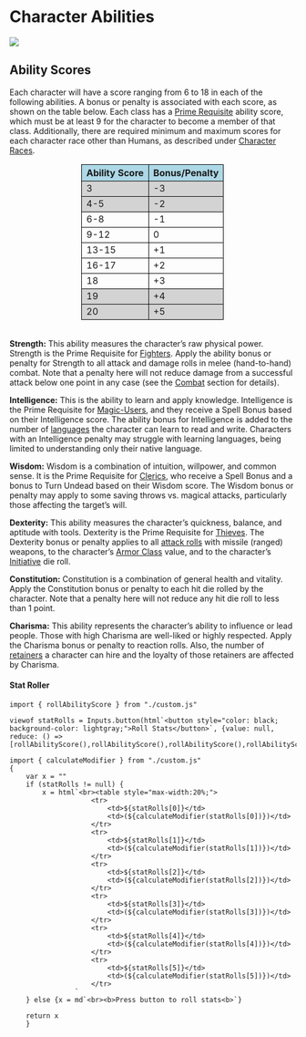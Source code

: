 # Character Abilities 

![](images/abilities.png)

## Ability Scores

Each character will have a score ranging from 6 to 18 in each of the following abilities. A bonus or penalty is associated with each score, as shown on the table below. Each class has a [Prime Requisite](class.qmd#character-classes) ability score, which must be at least 9 for the character to become a member of that class. Additionally, there are required minimum and maximum scores for each character race other than Humans, as described under [Character Races](races.qmd#character-races).


<table style="border-collapse: collapse; width: 50%; margin-left: auto; margin-right: auto;">
  <thead>
    <tr>
     <th style="background-color: lightblue; border: 1px solid black;">Ability Score</th>
     <th style="background-color: lightblue;border: 1px solid black;">Bonus/Penalty</th>
    </tr>
  </thead>
  <tr style="background-color: lightgray; border: 1px solid black;">
    <td style="border: 1px solid black;">3</td>
    <td style="border: 1px solid black;">-3</td>
  </tr>
  <tr style="background-color: lightgray; border: 1px solid black;">
    <td style="border: 1px solid black;">4-5</td>
    <td style="border: 1px solid black;">-2</td>
  </tr>
  <tr style="border: 1px solid black;">
    <td style="border: 1px solid black;">6-8</td>
    <td style="border: 1px solid black;">-1</td>
  </tr>
  <tr style="border: 1px solid black;">
    <td style="border: 1px solid black;">9-12</td>
    <td style="border: 1px solid black;">0</td>
  </tr>
  <tr style="border: 1px solid black;">
    <td style="border: 1px solid black;">13-15</td>
    <td style="border: 1px solid black;">+1</td>
  </tr>
  <tr style="border: 1px solid black;">
    <td style="border: 1px solid black;">16-17</td>
    <td style="border: 1px solid black;">+2</td>
  </tr>
  <tr style="border: 1px solid black;">
    <td style="border: 1px solid black;">18</td>
    <td style="border: 1px solid black;">+3</td>
  </tr>
  <tr style="background-color: lightgray; border: 1px solid black;">
    <td style="border: 1px solid black;">19</td>
    <td style="border: 1px solid black;">+4</td>
  </tr>
  <tr style="background-color: lightgray; border: 1px solid black;">
    <td style="border: 1px solid black;">20</td>
    <td style="border: 1px solid black;">+5</td>
  </tr>
</table>
<br />
**Strength:** This ability measures the character's raw physical power. Strength is the Prime Requisite for [Fighters](class.qmd#fighter). Apply the ability bonus or penalty for Strength to all attack and damage rolls in melee (hand-to-hand) combat. Note that a penalty here will not reduce damage from a successful attack below one point in any case (see the [Combat](combatDetails.qmd#damage) section for details).

**Intelligence:** This is the ability to learn and apply knowledge. Intelligence is the Prime Requisite for [Magic-Users](class.qmd#magic-users), and they receive a Spell Bonus based on their Intelligence score. The ability bonus for Intelligence is added to the number of [languages](abilities.qmd#languages) the character can learn to read and write. Characters with an Intelligence penalty may struggle with learning languages, being limited to understanding only their native language.

**Wisdom:** Wisdom is a combination of intuition, willpower, and common sense. It is the Prime Requisite for [Clerics](class.qmd#cleric), who receive a Spell Bonus and a bonus to Turn Undead based on their Wisdom score. The Wisdom bonus or penalty may apply to some saving throws vs. magical attacks, particularly those affecting the target's will.

**Dexterity:** This ability measures the character's quickness, balance, and aptitude with tools. Dexterity is the Prime Requisite for [Thieves](class.qmd#thief). The Dexterity bonus or penalty applies to all [attack rolls](combatDetails.qmd#attacking-maneuvers) with missile (ranged) weapons, to the character's [Armor Class](equipment.qmd#armor-and-shields) value, and to the character's [Initiative](combatDetails.qmd#initiative) die roll.

**Constitution:** Constitution is a combination of general health and vitality. Apply the Constitution bonus or penalty to each hit die rolled by the character. Note that a penalty here will not reduce any hit die roll to less than 1 point.

**Charisma:** This ability represents the character's ability to influence or lead people. Those with high Charisma are well-liked or highly respected. Apply the Charisma bonus or penalty to reaction rolls. Also, the number of [retainers](hirelings.qmd#retainers) a character can hire and the loyalty of those retainers are affected by Charisma.


#### Stat Roller

```{ojs}
import { rollAbilityScore } from "./custom.js"

viewof statRolls = Inputs.button(html`<button style="color: black; background-color: lightgray;">Roll Stats</button>`, {value: null, reduce: () => [rollAbilityScore(),rollAbilityScore(),rollAbilityScore(),rollAbilityScore(),rollAbilityScore(),rollAbilityScore()]})

```


```{ojs}
import { calculateModifier } from "./custom.js"
{
    var x = ""
    if (statRolls != null) {
        x = html`<br><table style="max-width:20%;">
                    <tr>
                        <td>${statRolls[0]}</td>
                        <td>(${calculateModifier(statRolls[0])})</td>
                    </tr>
                    <tr>
                        <td>${statRolls[1]}</td>
                        <td>(${calculateModifier(statRolls[1])})</td>
                    </tr>
                    <tr>
                        <td>${statRolls[2]}</td>
                        <td>(${calculateModifier(statRolls[2])})</td>
                    </tr>
                    <tr>
                        <td>${statRolls[3]}</td>
                        <td>(${calculateModifier(statRolls[3])})</td>
                    </tr>
                    <tr>
                        <td>${statRolls[4]}</td>
                        <td>(${calculateModifier(statRolls[4])})</td>
                    </tr>
                    <tr>
                        <td>${statRolls[5]}</td>
                        <td>(${calculateModifier(statRolls[5])})</td>
                    </tr>
                `
    } else {x = md`<br><b>Press button to roll stats<b>`}

    return x
    } 

```